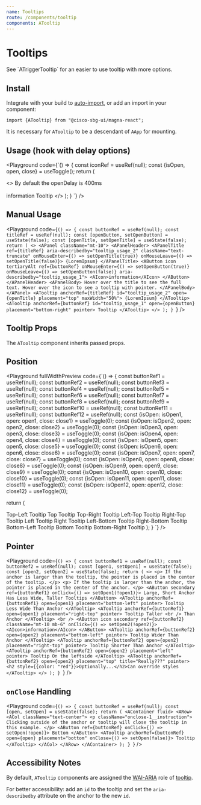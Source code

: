 ```yaml
---
name: Tooltips
route: /components/tooltip
components: ATooltip
---
```


# Tooltips

<AAlert className="mb-2" level="info" dismissable={false}>
  See `ATriggerTooltip` for an easier to use tooltip with more options.
</AAlert>

## Install

Integrate with your build to [auto-import](/#integrating), or add an import in your component:

```
import {ATooltip} from "@cisco-sbg-ui/magna-react";
```

It is necessary for `ATooltip` to be a descendant of `AApp` for mounting.

## Usage (hook with delay options)

<Playground
  code={`() => {
  const iconRef = useRef(null);
  const {isOpen, open, close} = useToggle();
return (

<>
  By default the openDelay is 400ms
  <br />
  <br />
  <AIcon ref={iconRef} onMouseEnter={open} onMouseLeave={close}>
    information
  </AIcon>
  <ATooltip
    anchorRef={iconRef}
    id="tooltip_usage_1"
    open={isOpen}
    placement="bottom-right"
    pointer>
    Tooltip
  </ATooltip>
</>
); } `} />

## Manual Usage

<Playground
  code={`() => {
  const buttonRef = useRef(null);
  const titleRef = useRef(null);
  const [openButton, setOpenButton] = useState(false);
  const [openTitle, setOpenTitle] = useState(false);
  return (
    <>
      <APanel className="mt-10">
        <APanelHeader>
          <APanelTitle
            ref={titleRef}
            aria-describedby="tooltip_usage_2"
            className="text-truncate"
            onMouseEnter={() => setOpenTitle(true)}
            onMouseLeave={() => setOpenTitle(false)}>
            {LoremIpsum}
          </APanelTitle>
          <AButton
            icon
            tertiaryAlt
            ref={buttonRef}
            onMouseEnter={() => setOpenButton(true)}
            onMouseLeave={() => setOpenButton(false)}
            aria-describedby="tooltip_usage_1">
            <AIcon>information</AIcon>
          </AButton>
        </APanelHeader>
        <APanelBody>
          Hover over the title to see the full text. Hover over the icon to
          see a tooltip with pointer.
        </APanelBody>
      </APanel>
      <ATooltip
        anchorRef={titleRef}
        id="tooltip_usage_2"
        open={openTitle}
        placement="top"
        maxWidth="50%">
        {LoremIpsum}
      </ATooltip>
      <ATooltip
        anchorRef={buttonRef}
        id="tooltip_usage_1"
        open={openButton}
        placement="bottom-right"
        pointer>
        Tooltip
      </ATooltip>
    </>
  );
}
`}
/>

## Tooltip Props

The `ATooltip` component inherits passed props.

<Props of="ATooltip" />

## Position

<Playground
  fullWidthPreview
  code={`() => {
  const buttonRef1 = useRef(null);
  const buttonRef2 = useRef(null);
  const buttonRef3 = useRef(null);
  const buttonRef4 = useRef(null);
  const buttonRef5 = useRef(null);
  const buttonRef6 = useRef(null);
  const buttonRef7 = useRef(null);
  const buttonRef8 = useRef(null);
  const buttonRef9 = useRef(null);
  const buttonRef10 = useRef(null);
  const buttonRef11 = useRef(null);
  const buttonRef12 = useRef(null);
  const {isOpen: isOpen1, open: open1, close: close1} = useToggle(0);
  const {isOpen: isOpen2, open: open2, close: close2} = useToggle(0);
  const {isOpen: isOpen3, open: open3, close: close3} = useToggle(0);
  const {isOpen: isOpen4, open: open4, close: close4} = useToggle(0);
  const {isOpen: isOpen5, open: open5, close: close5} = useToggle(0);
  const {isOpen: isOpen6, open: open6, close: close6} = useToggle(0);
  const {isOpen: isOpen7, open: open7, close: close7} = useToggle(0);
  const {isOpen: isOpen8, open: open8, close: close8} = useToggle(0);
  const {isOpen: isOpen9, open: open9, close: close9} = useToggle(0);
  const {isOpen: isOpen10, open: open10, close: close10} = useToggle(0);
  const {isOpen: isOpen11, open: open11, close: close11} = useToggle(0);
  const {isOpen: isOpen12, open: open12, close: close12} = useToggle(0);

return (

<AContainer className="pa-6">
  <ARow>
    <ACol cols="2" />
    <ACol className="text-right">
      <AButton ref={buttonRef12} onMouseEnter={open12} onMouseLeave={close12}>
        Top-Left
      </AButton>
      <ATooltip anchorRef={buttonRef12} open={isOpen12} placement="top-left">
        Tooltip
      </ATooltip>
    </ACol>
    <ACol className="text-center">
      <AButton ref={buttonRef1} onMouseEnter={open1} onMouseLeave={close1}>
        Top
      </AButton>
      <ATooltip anchorRef={buttonRef1} open={isOpen1} placement="top">
        Tooltip
      </ATooltip>
    </ACol>
    <ACol>
      <AButton ref={buttonRef2} onMouseEnter={open2} onMouseLeave={close2}>
        Top-Right
      </AButton>
      <ATooltip anchorRef={buttonRef2} open={isOpen2} placement="top-right">
        Tooltip
      </ATooltip>
    </ACol>
    <ACol cols="2" />
  </ARow>
  <ARow>
    <ACol className="text-right">
      <AButton ref={buttonRef11} onMouseEnter={open11} onMouseLeave={close11}>
        Left-Top
      </AButton>
      <ATooltip anchorRef={buttonRef11} open={isOpen11} placement="left-top">
        Tooltip
      </ATooltip>
    </ACol>
    <ACol cols="6" />
    <ACol>
      <AButton ref={buttonRef3} onMouseEnter={open3} onMouseLeave={close3}>
        Right-Top
      </AButton>
      <ATooltip anchorRef={buttonRef3} open={isOpen3} placement="right-top">
        Tooltip
      </ATooltip>
    </ACol>
  </ARow>
  <ARow>
    <ACol className="text-right">
      <AButton ref={buttonRef10} onMouseEnter={open10} onMouseLeave={close10}>
        Left
      </AButton>
      <ATooltip anchorRef={buttonRef10} open={isOpen10} placement="left">
        Tooltip
      </ATooltip>
    </ACol>
    <ACol cols="6" />
    <ACol>
      <AButton ref={buttonRef4} onMouseEnter={open4} onMouseLeave={close4}>
        Right
      </AButton>
      <ATooltip anchorRef={buttonRef4} open={isOpen4} placement="right">
        Tooltip
      </ATooltip>
    </ACol>
  </ARow>
  <ARow>
    <ACol className="text-right">
      <AButton ref={buttonRef9} onMouseEnter={open9} onMouseLeave={close9}>
        Left-Bottom
      </AButton>
      <ATooltip anchorRef={buttonRef9} open={isOpen9} placement="left-bottom">
        Tooltip
      </ATooltip>
    </ACol>
    <ACol cols="6" />
    <ACol>
      <AButton ref={buttonRef5} onMouseEnter={open5} onMouseLeave={close5}>
        Right-Bottom
      </AButton>
      <ATooltip anchorRef={buttonRef5} open={isOpen5} placement="right-bottom">
        Tooltip
      </ATooltip>
    </ACol>
  </ARow>
  <ARow>
    <ACol cols="2" />
    <ACol className="text-right">
      <AButton ref={buttonRef8} onMouseEnter={open8} onMouseLeave={close8}>
        Bottom-Left
      </AButton>
      <ATooltip anchorRef={buttonRef8} open={isOpen8} placement="bottom-left">
        Tooltip
      </ATooltip>
    </ACol>
    <ACol className="text-center">
      <AButton ref={buttonRef7} onMouseEnter={open7} onMouseLeave={close7}>
        Bottom
      </AButton>
      <ATooltip anchorRef={buttonRef7} open={isOpen7} placement="bottom">
        Tooltip
      </ATooltip>
    </ACol>
    <ACol>
      <AButton ref={buttonRef6} onMouseEnter={open6} onMouseLeave={close6}>
        Bottom-Right
      </AButton>
      <ATooltip anchorRef={buttonRef6} open={isOpen6} placement="bottom-right">
        Tooltip
      </ATooltip>
    </ACol>
    <ACol cols="2" />
  </ARow>
</AContainer>
); } `} />

## Pointer

<Playground
  code={`() => {
  const buttonRef1 = useRef(null);
  const buttonRef2 = useRef(null);
  const [open1, setOpen1] = useState(false);
  const [open2, setOpen2] = useState(false);
  return (
    <>
      <p>
        If the anchor is larger than the tooltip, the pointer is placed in the
        center of the tooltip.
      </p>
      <p>
        If the tooltip is larger than the anchor, the pointer is placed in the
        center of the anchor.
      </p>
      <AButton secondary ref={buttonRef1} onClick={() => setOpen1(!open1)}>
        Large, Short Anchor Has Less Wide, Taller Tooltips
      </AButton>
      <ATooltip
        anchorRef={buttonRef1}
        open={open1}
        placement="bottom-left"
        pointer>
        Tooltip Less Wide Than Anchor
      </ATooltip>
      <ATooltip
        anchorRef={buttonRef1}
        open={open1}
        placement="right-top"
        pointer>
        Tooltip Taller
        <br />
        Than Anchor
      </ATooltip>
      <br />
      <AButton
        icon
        secondary
        ref={buttonRef2}
        className="mt-10 mb-6"
        onClick={() => setOpen2(!open2)}>
        <AIcon>information</AIcon>
      </AButton>
      <ATooltip
        anchorRef={buttonRef2}
        open={open2}
        placement="bottom-left"
        pointer>
        Tooltip Wider Than Anchor
      </ATooltip>
      <ATooltip
        anchorRef={buttonRef2}
        open={open2}
        placement="right-top"
        pointer>
        Tooltip Shorter Than Anchor
      </ATooltip>
      <ATooltip
        anchorRef={buttonRef2}
        open={open2}
        placement="left"
        pointer>
        Tooltip On the leftside
      </ATooltip>
      <ATooltip
        anchorRef={buttonRef2}
        open={open2}
        placement="top"
        title="Really???"
        pointer>
        <h2 style={{color: "red"}}>Optionally...</h2>Can override styles
      </ATooltip>
    </>
  );
}
`}
/>

## `onClose` Handling

<Playground
  code={`() => {
  const buttonRef = useRef(null);
  const [open, setOpen] = useState(false);
  return (
    <AContainer fluid>
      <ARow>
        <ACol className="text-center">
          <p className="onclose-1__instruction">
            Clicking outside of the anchor or tooltip will close the tooltip
            in this example.
          </p>
          <AButton ref={buttonRef} onClick={() => setOpen(!open)}>
            Bottom
          </AButton>
          <ATooltip
            anchorRef={buttonRef}
            open={open}
            placement="bottom"
            onClose={() => setOpen(false)}>
            Tooltip
          </ATooltip>
        </ACol>
      </ARow>
    </AContainer>
  );
}
`}
/>

## Accessibility Notes

By default, `ATooltip` components are assigned the [WAI-ARIA](https://www.w3.org/WAI/standards-guidelines/aria/) role of [tooltip](https://www.w3.org/TR/wai-aria/#tooltip).

For better accessibility: add an `id` to the tooltip and set the `aria-describedby` attribute on the anchor to the new `id`.
